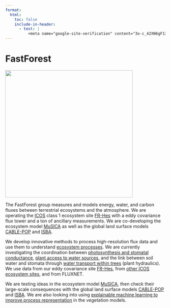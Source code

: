 ```yaml
---
format:
  html:
    toc: false
    include-in-header:
      - text: |
          <meta name="google-site-verification" content="3o-c_42XN6gF13TbiwWXZ_lgQhf6E6cdLKjY0FLf72w" />
---
```


# FastForest

<!-- magick run_forest_run_www.tenstickers-indonesia.com.png -fill '#84a349' -fuzz 90% -opaque '#1c1c1b' run_forest.png -->
![](/images/run_forest.png){fig-align="center" width="400"}

The FastForest group measures and models energy, water, and carbon fluxes between terrestrial ecosystems and the atmosphere. We are operating the [ICOS](https://www.icos-cp.eu) class 1 ecosystem site [FR-Hes](https://meta.icos-cp.eu/resources/stations/ES_FR-Hes) with a eddy covariance flux tower and a ton of ancillary measurements. We are co-developing the ecosystem model [MuSICA](https://ecofun.ispa.bordeaux.inrae.fr/index.php/musica-model/) as well as the global land surface models [CABLE-POP](https://cable.readthedocs.io/en/latest/) and [ISBA](http://www.umr-cnrm.fr/spip.php?article146).

We develop innovative methods to process high-resolution flux data and use them to understand [ecosystem processes](projects/europedrought.qmd). We are currently investigating the coordination between [photosynthesis and stomatal conductance](projects/slowstom.qmd), [plant access to water sources](projects/taw-tree.qmd), and the link between soil water and stomata through [water transport within trees](projects/phydraucc.qmd) (plant hydraulics). We use data from our eddy covariance site [FR-Hes](https://meta.icos-cp.eu/resources/stations/ES_FR-Hes), from [other ICOS ecosystem sites](projects/europedrought.qmd), and from FLUXNET.

We are testing ideas in the ecosystem model [MuSICA](https://ecofun.ispa.bordeaux.inrae.fr/index.php/musica-model/), then check their large-scale consequences with the global land surface models [CABLE-POP](https://cable.readthedocs.io/en/latest/) and [ISBA](http://www.umr-cnrm.fr/spip.php?article146). We are also looking into using [explainable machine learning to improve process representation](projects/lsmxai.qmd) in the vegetation models.
